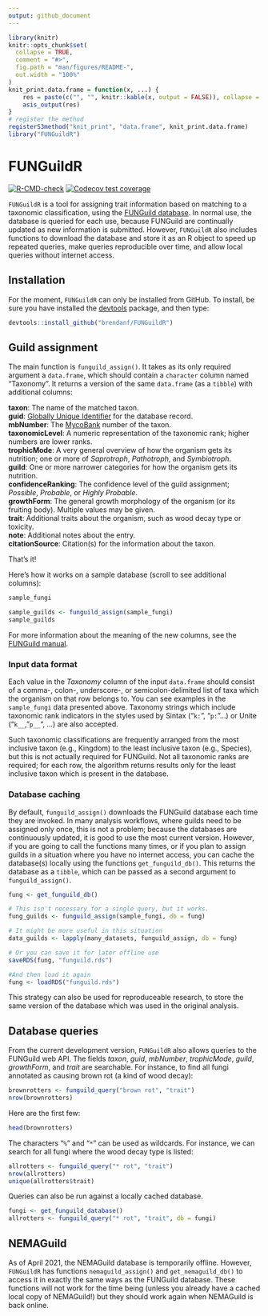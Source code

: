 ```yaml
---
output: github_document
---
```


<!-- README.md is generated from README.Rmd. Please edit that file -->

```r
library(knitr)
knitr::opts_chunk$set(
  collapse = TRUE,
  comment = "#>",
  fig.path = "man/figures/README-",
  out.width = "100%"
)
knit_print.data.frame = function(x, ...) {
    res = paste(c("", "", knitr::kable(x, output = FALSE)), collapse = "\n")
    asis_output(res)
}
# register the method
registerS3method("knit_print", "data.frame", knit_print.data.frame)
library("FUNGuildR")
```
# FUNGuildR

<!-- badges: start -->
[![R-CMD-check](https://github.com/brendanf/FUNGuildR/workflows/R-CMD-check/badge.svg)](https://github.com/brendanf/FUNGuildR/actions)
[![Codecov test coverage](https://codecov.io/gh/brendanf/FUNGuildR/branch/master/graph/badge.svg)](https://codecov.io/gh/brendanf/FUNGuildR?branch=master)
<!-- badges: end -->

`FUNGuildR` is a tool for assigning trait information based on matching to a
taxonomic classification, using the
[FUNGuild database](http://www.funguild.org). In normal use, the database is
queried for each use, because FUNGuild are continually updated as new
information is submitted.  However, `FUNGuildR` also includes functions to
download the database and store it as an R object to speed up repeated queries,
make queries reproducible over time, and allow local queries without internet
access.

## Installation

For the moment, `FUNGuildR` can only be installed from GitHub.
To install, be sure you have installed the [devtools](https://CRAN.R-project.org/package=devtools) package,
and then type:

``` r
devtools::install_github("brendanf/FUNGuildR")
```

## Guild assignment

The main function is `funguild_assign()`.
It takes as its only required argument a `data.frame`, which should contain
a `character` column named "Taxonomy".
It returns a version of the same `data.frame` (as a `tibble`) with additional
columns:

**taxon**: The name of the matched taxon.  
**guid**: [Globally Unique Identifier](http://guid.one/guid) for the database
record.  
**mbNumber**: The [MycoBank](https://www.mycobank.org) number of the taxon.  
**taxonomicLevel**: A numeric representation of the taxonomic rank; higher
numbers are lower ranks.  
**trophicMode**: A very general overview of how the organism gets its nutrition;
one or more of *Saprotroph*, *Pathotroph*, and *Symbiotroph*.  
**guild**: One or more narrower categories for how the organism gets its
nutrition.  
**confidenceRanking**: The confidence level of the guild assignment; *Possible*,
*Probable*, or *Highly Probable*.  
**growthForm**: The general growth morphology of the organism (or its fruiting
body). Multiple values may be given.  
**trait**: Additional traits about the organism, such as wood decay type or
toxicity.  
**note**: Additional notes about the entry.  
**citationSource**: Citation(s) for the information about the taxon.

That's it!

Here's how it works on a sample database (scroll to see additional columns):

```r
sample_fungi

sample_guilds <- funguild_assign(sample_fungi)
sample_guilds
```

For more information about the meaning of the new columns, see the [FUNGuild manual](https://github.com/UMNFuN/FUNGuild/blob/master/FUNGuild_Manual.pdf).

### Input data format

Each value in the *Taxonomy* column of the input `data.frame` should consist of
a comma-, colon-, underscore-, or semicolon-delimited list of taxa which the
organism on that row belongs to.
You can see examples in the `sample_fungi` data presented above.
Taxonomy strings which include taxonomic rank indicators in the styles used by
Sintax ("`k:`", "`p:`"...) or Unite ("`k__`, "`p__`", ...) are also accepted.

Such taxonomic classifications are frequently arranged from the most inclusive
taxon (e.g., Kingdom) to the least inclusive taxon (e.g., Species), but this
is not actually required for FUNGuild.
Not all taxonomic ranks are required; for each row, the algorithm returns
results only for the least inclusive taxon which is present in the database.

### Database caching

By default, `funguild_assign()` downloads the
FUNGuild database each time they are invoked.
In many analysis workflows, where guilds need to be assigned only once, this is
not a problem; because the databases are continuously updated, it is good to
use the most current version.
However, if you are going to call the functions many times, or if you plan to
assign guilds in a situation where you have no internet access, you can cache
the database(s) locally using the functions `get_funguild_db()`.
This returns the database as a `tibble`, which can be passed
as a second argument to `funguild_assign()`.

```r
fung <- get_funguild_db()

# This isn't necessary for a single query, but it works.
fung_guilds <- funguild_assign(sample_fungi, db = fung)

# It might be more useful in this situation
data_guilds <- lapply(many_datasets, funguild_assign, db = fung)

# Or you can save it for later offline use
saveRDS(fung, "funguild.rds")

#And then load it again
fung <- loadRDS("funguild.rds")
```

This strategy can also be used for reproduceable research, to store the same
version of the database which was used in the original analysis.

## Database queries

From the current development version, `FUNGuildR` also allows queries to the
FUNGuild web API. The fields *taxon*, *guid*, *mbNumber*, *trophicMode*,
*guild*, *growthForm*, and *trait* are searchable.  For instance, to find all
fungi annotated as causing brown rot (a kind of wood decay):

```r
brownrotters <- funguild_query("brown rot", "trait")
nrow(brownrotters)
```

Here are the first few:
```r
head(brownrotters)
```

The characters "`%`" and "`*`" can be used as wildcards.  For instance, we can
search for all fungi where the wood decay type is listed:

```r
allrotters <- funguild_query("* rot", "trait")
nrow(allrotters)
unique(allrotters$trait)
```

Queries can also be run against a locally cached database.

```r
fungi <- get_funguild_database()
allrotters <- funguild_query("* rot", "trait", db = fungi)
```

## NEMAGuild

As of April 2021, the NEMAGuild database is temporarily offline. However,
`FUNGuildR` has functions `nemaguild_assign()` and `get_nemaguild_db()` to
access it in exactly the same ways as the FUNGuild database. These functions
will not work for the time being (unless you already have a cached local copy of
NEMAGuild!) but they should work again when NEMAGuild is back online.
